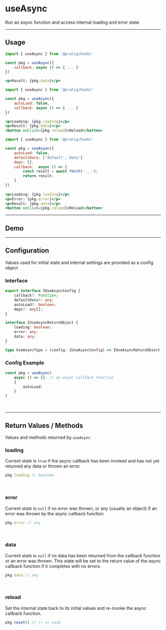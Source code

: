 
# useAsync

Run an async function and access internal loading and error state


<!--=========================================================================-->
<hr />

## Usage

<Tabs>

<TabItem value='simple' label='Simple'>

```jsx
import { useAsync } from '@pratiq/hooks'

const pkg = useAsync({
    callback: async () => { ... }
})

<p>Result: {pkg.data}</p>
```

</TabItem>

<TabItem value='advanced' label='Advanced'>

```jsx
import { useAsync } from '@pratiq/hooks'

const pkg = useAsync({
    autoLoad: false,
    callback: async () => { ... }
})

<p>Loading: {pkg.loading}</p>
<p>Result: {pkg.data}</p>
<button onClick={pkg.reload}>Reload</button>
```

</TabItem>

<TabItem value='full' label='Full'>

```jsx
import { useAsync } from '@pratiq/hooks'

const pkg = useAsync({
    autoLoad: false,
    defaultData: ['default','data']
    deps: [],
    callback:  async () => { 
        const result = await fetch('...');
        return result;
    }
})
    
<p>Loading: {pkg.loading}</p>
<p>Error: {pkg.error}</p>
<p>Result: {pkg.data}</p>
<button onClick={pkg.reload}>Reload</button>
```

</TabItem>
</Tabs>





<!-- this alert makes more sense with the useFetch hook

:::warning
This hook does not handle offline events. When offline - the default data will 
show and no error will appear
::: 

-->



<!--=========================================================================-->

<hr />

## Demo

<DemoComponent />








<!--=========================================================================-->

<hr />

## Configuration

Values used for initial state and internal settings are provided as a config
object 


### Interface
```ts
export interface IUseAsyncConfig {
    callback?: Function;
    defaultData?: any;
    autoLoad?: boolean;
    deps?: any[];
}

interface IUseAsyncReturnObject {
    loading: boolean;
    error: any;
    data: any;
}

type UseAsyncType = (config: IUseAsyncConfig) => IUseAsyncReturnObject;
```


### Config Example

```ts
const pkg = useAsync(
    async () => {}, // an async callback function
    {
        autoLoad:
    }
)
```

<br />











<!--=========================================================================-->

<hr />

## Return Values / Methods

Values and methods returned by `useAsync`


### loading
Current state is `true` if the async callback has been invoked and has not yet 
returned any data or thrown an error.

```ts
pkg.loading // boolean
```

<br />


### error
Current state is `null` if no error was thrown, or any (usually an object) if
an error was thrown by the async callback function.

```ts
pkg.error // any
```

<br />


### data
Current state is `null` if no data has been returned from the callback function
or an error was thrown. This state will be set to the return value of the async 
callback function if it completes with no errors.

```ts
pkg.data // any
```

<br />



### reload
Set the internal state back to its initial values and re-invoke the async
callback function.

```ts
pkg.reset() // () => void
```

<br />










<br />
<RelatedTable items={{
    'useFetch':'Perform fetch requests with common method functions returned',
}} />